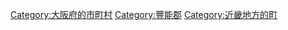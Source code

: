 {{Commonscat|Toyono, Osaka}}
{{Catmore}}

{{DEFAULTSORT:Toyono}}
[[Category:大阪府的市町村|Category:大阪府的市町村]]
[[Category:豐能郡|Category:豐能郡]]
[[Category:近畿地方的町|Category:近畿地方的町]]
